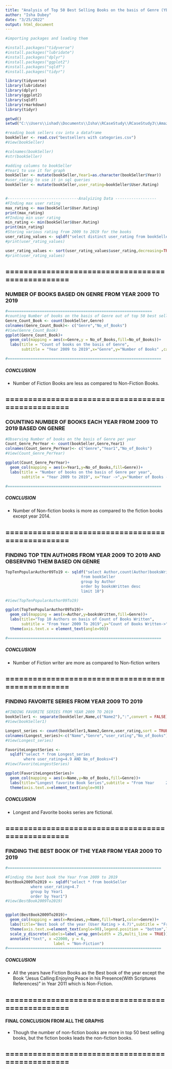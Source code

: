 ---
title: "Analysis of Top 50 Best Selling Books on the basis of Genre (YEAR 2009 TO 2019)"
author: "Isha Dubey"
date: "3/25/2022"
output: html_document
---
```{r include=FALSE,echo=FALSE,error=FALSE,}
#importing packages and loading them

#install.packages("tidyverse")
#install.packages("lubridate")
#install.packages("dplyr")
#install.packages("ggplot2")
#install.packages("sqldf")
#install.packages("tidyr")

library(tidyverse)
library(lubridate)
library(dplyr)
library(ggplot2)
library(sqldf)
library(rmarkdown)
library(tidyr)

getwd()
setwd("C:\\Users\\ishad\\Documents\\Isha\\RCaseStudy\\RCaseStudy3\\AmazonBestSellingBooks")

#reading book sellers csv into a dataframe
bookSeller <- read.csv("bestsellers with categories.csv")
#View(bookSeller)

#colnames(bookSeller)
#str(bookSeller)

#adding columns to bookSeller
#Year1 to use it for graph
bookSeller <- mutate(bookSeller,Year1=as.character(bookSeller$Year))
#user_rating to use it in sql queries
bookSeller <- mutate(bookSeller,user_rating=bookSeller$User.Rating)


#-------------------------------Analyizing Data ------------------
#FInding max user rating
max_rating <- max(bookSeller$User.Rating)
print(max_rating)
#FInding min user rating
min_rating <- min(bookSeller$User.Rating)
print(min_rating)
#Storing various rating from 2009 to 2019 for the books
user_rating_values <- sqldf("select distinct user_rating from bookSeller")
#print(user_rating_values)

user_rating_values <- sort(user_rating_values$user_rating,decreasing=TRUE)
#print(user_rating_values)
```
## =================================================

### **NUMBER OF BOOKS BASED ON GENRE FROM YEAR 2009 TO 2019**


```{r echo=FALSE,error=FALSE}
#===============================================================
#counting Number of books on the basis of Genre out of top 50 best selling book through year 2009 to 2019
Genre_Count_Book <- count(bookSeller,Genre)
colnames(Genre_Count_Book)<- c("Genre","No_of_Books")
#View(Genre_Count_Book)
ggplot(Genre_Count_Book)+
  geom_col(mapping = aes(x=Genre,y = No_of_Books,fill=No_of_Books))+
  labs(title = "Count of books on the basis of Genre",
       subtitle = "Year 2009 to 2019",x="Genre",y="Number of Books" ,caption = "( Graph 1 )")

#===================================================================
```

##### **CONCLUSION**
- Number of Fiction Books are less as compared to Non-Fiction Books.

## =================================================

### **COUNTING NUMBER OF BOOKS EACH YEAR FROM 2009 TO 2019 BASED ON GENRE** 

```{r echo=FALSE}
#Observing Number of books on the basis of Genre per year
Count_Genre_PerYear <- count(bookSeller,Genre,Year1) 
colnames(Count_Genre_PerYear)<- c("Genre","Year1","No_of_Books")
#View(Count_Genre_PerYear)

ggplot(Count_Genre_PerYear)+
  geom_col(mapping = aes(x=Year1,y=No_of_Books,fill=Genre))+
  labs(title = "Number of books on the basis of Genre per year",
       subtitle = "Year 2009 to 2019", x="Year ->",y="Number of Books ->",caption = "( Graph 2 )")

#===================================================================
```

##### **CONCLUSION**
- Number of Non-fiction books is more as compared to the fiction books except year 2014.


## =================================================

### **FINDING TOP TEN AUTHORS FROM YEAR 2009 TO 2019 AND OBSERVING THEM BASED ON GENRE**

```{r echo=FALSE}
TopTenPopularAuthor09To19 <- sqldf("select Author,count(Author)booksWritten,Genre
                                 from bookSeller 
                                 group by Author
                                 order by booksWritten desc 
                                 limit 10")

#View(TopTenPopularAuthor09To19)

ggplot(TopTenPopularAuthor09To19)+
  geom_col(mapping = aes(x=Author,y=booksWritten,fill=Genre))+
  labs(title="Top 10 Authors on basis of Count of Books Written",
       subtitle = "From Year 2009 To 2019",y="Count of Books Written->", x="Author Name ->",caption = "( Graph 3 )")+
  theme(axis.text.x = element_text(angle=90))

#===================================================================
```

##### **CONCLUSION**
- Number of Fiction writer are more as compared to Non-fiction writers


## =================================================

### **FINDING FAVORITE SERIES FROM YEAR 2009 TO 2019**

```{r echo=FALSE ,error=FALSE,warning=FALSE}

#FINDING FAVORITE SERIES FROM YEAR 2009 TO 2019
bookSeller1 <- separate(bookSeller,Name,c("Name2"),":",convert = FALSE)
#View(bookSeller1)

Longest_series <- count(bookSeller1,Name2,Genre,user_rating,sort = TRUE)
colnames(Longest_series)<-c("Name","Genre","user_rating","No_of_Books")
#View(Longest_series)

FavoriteLongestSeries <-
  sqldf("select * from Longest_series 
        where user_rating=4.9 AND No_of_Books>4")
#View(FavoriteLongestSeries)

ggplot(FavoriteLongestSeries)+
  geom_col(mapping = aes(x=Name,y=No_of_Books,fill=Genre))+
  labs(title="Longest favorite Book Series",subtitle = "From Year     2009 to 2019", x="Name of the book series ->", y="Number of    Books ->" ,caption = "( Graph 4 )")+
  theme(axis.text.x=element_text(angle=90))
```

##### **CONCLUSION**
- Longest and Favorite books series are fictional.

## =================================================

### **FINDING THE BEST BOOK OF THE YEAR FROM YEAR 2009 TO 2019**


```{r echo=FALSE,,warning=FALSE,fig.width=8,fig.height=10}

#===================================================================

#Finding the best book the Year from 2009 to 2019
BestBook2009To2019 <- sqldf("select * from bookSeller 
           where user_rating>4.7
           group by Year1
           order by Year1")
#View(BestBook2009To2019)


ggplot(BestBook2009To2019)+
  geom_col(mapping = aes(x=Reviews,y=Name,fill=Year1,color=Genre))+
  labs(title="Best book of the year (User Rating > 4.7)",subtitle = "From year 2009 to 2019", x="Year ->",y="Name of the Book ->" ,caption = "( Graph 5    )")+
  theme(axis.text.x=element_text(angle=90),legend.position = "bottom",legend.box = "vertical")+
  scale_y_discrete(labels=label_wrap_gen(width = 25,multi_line = TRUE))+
  annotate("text", x =22000, y = 6,
                     label = "Non-Fiction")
#===================================================================


```

##### **CONCLUSION**
- All the years have Fiction Books as the Best book of the year except the Book "Jesus Calling:Enjoying Peace in his Presence(With Scriptures References)" in Year 2011 which is Non-Fiction.


## =================================================

#### **FINAL CONCLUSION FROM ALL THE GRAPHS**
- Though the number of non-fiction books are more in top 50 best selling books, but the fiction books leads the non-fiction books.

## =================================================


\
